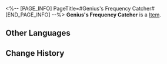 <%-- [PAGE_INFO]
PageTitle=#Genius's Frequency Catcher#
[END_PAGE_INFO] --%>
{{Item Infobox
|id          = 41082
|image       = Item Genius's Frequency Catcher.png
|type        = 
|invCategory = Relics
|rarity      = 3
|effect      = 
|description = A pair of gloves equipped with a precision frequency-capture device, which enables direct manipulation of otherwise-intangible sound and light vibrations.
|source1     = [[Cavern of Corrosion: Everwinter Hill]]
}}
'''Genius's Frequency Catcher''' is a [[Item]].

==Other Languages==
{{Other Languages
|en   = Genius's Frequency Catcher
|zhs  = 天才的频变捕手
|zht  = 天才的頻變捕手
|ja   = 天才の周波数変動キャッチャー
|ko   = 지니어스의 주파수 변환 포착 장갑
|es   = Capturador de variaciones de amplitud del genio
|fr   = Capteurs de fréquence de génie
|ru   = Улавливатель частот гения
|th   = Genius's Frequency Catcher
|vi   = Tay Bắt Biến Tần Của Thiên Tài
|de   = Frequenzerfasser des Genies
|id   = Genius's Frequency Catcher
|pt   = Apanhador de Frequência do Gênio
}}

==Change History==
{{Change History|2.0}}